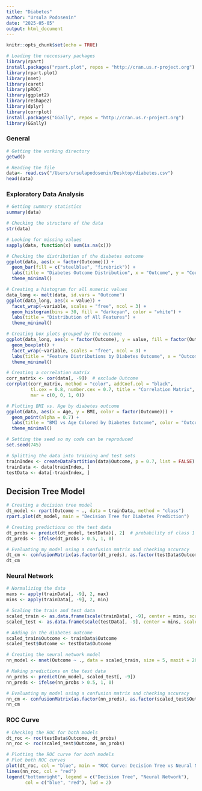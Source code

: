 ```yaml
---
title: "Diabetes"
author: "Ursula Podosenin"
date: "2025-05-05"
output: html_document
---
```


```r
knitr::opts_chunk$set(echo = TRUE)
```

```r

# Loading the neccessary packages
library(rpart)
install.packages("rpart.plot", repos = "http://cran.us.r-project.org")
library(rpart.plot)
library(nnet)
library(caret)
library(pROC)
library(ggplot2)
library(reshape2)
library(dplyr)
library(corrplot)
install.packages("GGally", repos = "http://cran.us.r-project.org")
library(GGally)
```
### General

```r

# Getting the working directory
getwd()
```

```r

# Reading the file
data<- read.csv("/Users/ursulapodosenin/Desktop/diabetes.csv")
head(data)
```
### Exploratory Data Analysis

```r

# Getting summary statistics
summary(data)

# Checking the structure of the data
str(data)

# Looking for missing values 
sapply(data, function(x) sum(is.na(x))) 
```

```r

# Checking the distribution of the diabetes outcome
ggplot(data, aes(x = factor(Outcome))) +
  geom_bar(fill = c("steelblue", "firebrick")) +
  labs(title = "Diabetes Outcome Distribution", x = "Outcome", y = "Count") +
  theme_minimal()
```
```r

# Creating a histogram for all numeric values
data_long <- melt(data, id.vars = "Outcome")
ggplot(data_long, aes(x = value)) +
  facet_wrap(~variable, scales = "free", ncol = 3) +
  geom_histogram(bins = 30, fill = "darkcyan", color = "white") +
  labs(title = "Distribution of All Features") +
  theme_minimal()

```
```r

# Creating box plots grouped by the outcome
ggplot(data_long, aes(x = factor(Outcome), y = value, fill = factor(Outcome))) +
  geom_boxplot() +
  facet_wrap(~variable, scales = "free", ncol = 3) +
  labs(title = "Feature Distributions by Diabetes Outcome", x = "Outcome") +
  theme_minimal()
```

```r

# Creating a correlation matrix
corr_matrix <- cor(data[, -9])  # exclude Outcome
corrplot(corr_matrix, method = "color", addCoef.col = "black",
         tl.cex = 0.8, number.cex = 0.7, title = "Correlation Matrix",
         mar = c(0, 0, 1, 0))
```
```r

# Plotting BMI vs. Age by diabetes outcome
ggplot(data, aes(x = Age, y = BMI, color = factor(Outcome))) +
  geom_point(alpha = 0.7) +
  labs(title = "BMI vs Age Colored by Diabetes Outcome", color = "Outcome") +
  theme_minimal()
```


```r

# Setting the seed so my code can be reproduced
set.seed(745)
```

```r

# Splitting the data into training and test sets
trainIndex <- createDataPartition(data$Outcome, p = 0.7, list = FALSE)
trainData <- data[trainIndex, ]
testData <- data[-trainIndex, ]
```

## Decision Tree Model

```r

# Creating a decision tree model
dt_model <- rpart(Outcome ~ ., data = trainData, method = "class")
rpart.plot(dt_model, main = "Decision Tree for Diabetes Prediction")
```

```r

# Creating predictions on the test data
dt_probs <- predict(dt_model, testData)[, 2]  # probability of class 1
dt_preds <- ifelse(dt_probs > 0.5, 1, 0)
```

```r

# Evaluating my model using a confusion matrix and checking accuracy
dt_cm <- confusionMatrix(as.factor(dt_preds), as.factor(testData$Outcome))
dt_cm
```

### Neural Network

```r

# Normalizing the data
maxs <- apply(trainData[, -9], 2, max)
mins <- apply(trainData[, -9], 2, min)

# Scaling the train and test data
scaled_train <- as.data.frame(scale(trainData[, -9], center = mins, scale = maxs - mins))
scaled_test <- as.data.frame(scale(testData[, -9], center = mins, scale = maxs - mins))

```

```r

# Adding in the diabetes outcome
scaled_train$Outcome <- trainData$Outcome
scaled_test$Outcome <- testData$Outcome
```

```r

# Creating the neural network model
nn_model <- nnet(Outcome ~ ., data = scaled_train, size = 5, maxit = 200, linout = FALSE)
```

```r

# Making predictions on the test data
nn_probs <- predict(nn_model, scaled_test[, -9])
nn_preds <- ifelse(nn_probs > 0.5, 1, 0)
```

```r

# Evaluating my model using a confusion matrix and checking accuracy
nn_cm <- confusionMatrix(as.factor(nn_preds), as.factor(scaled_test$Outcome))
nn_cm
```

### ROC Curve

```r

# Checking the ROC for both models
dt_roc <- roc(testData$Outcome, dt_probs)
nn_roc <- roc(scaled_test$Outcome, nn_probs)
```

```r

# Plotting the ROC curve for both models
# Plot both ROC curves
plot(dt_roc, col = "blue", main = "ROC Curve: Decision Tree vs Neural Network")
lines(nn_roc, col = "red")
legend("bottomright", legend = c("Decision Tree", "Neural Network"),
       col = c("blue", "red"), lwd = 2)

```

